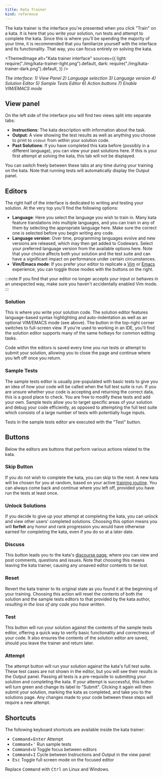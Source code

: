 ```yaml
---
title: Kata Trainer
kind: reference
---
```



The kata trainer is the interface you're presented when you click "Train" on a kata. It is here that you write your solution, run tests and attempt to complete the kata. Since this is where you'll be spending the majority of your time, it is recommended that you familiarize yourself with the interface and its functionality. That way, you can focus entirely on solving the kata.

<ThemedImage
  alt="Kata trainer interface"
  sources={{
    light: require("./img/kata-trainer-light.png").default,
    dark: require("./img/kata-trainer-dark.png").default,
  }}
/>

*The interface: 1) View Panel 2) Language selection 3) Language version 4) Solution Editor 5) Sample Tests Editor 6) Action buttons 7) Enable VIM/EMACS mode*

## View panel
On the left side of the interface you will find two views split into separate tabs:
- **Instructions**: The kata description with information about the task.
- **Output**: A view showing the test results as well as anything you choose to print to `stdout` from within your solution code.
- **Past Solutions**: If you have completed this kata before (possibly in a different language), you can view your past solutions here. If this is your first attempt at solving the kata, this tab will not be displayed.

You can switch freely between these tabs at any time during your training on the kata. Note that running tests will automatically display the Output panel.

## Editors

The right half of the interface is dedicated to writing and testing your solution. At the very top you'll find the following options:
- **Language**: Here you select the language you wish to train in. Many kata feature translations into multiple languages, and you can train in any of them by selecting the appropriate language here. Make sure the correct one is selected before you begin writing any code.
- **Language version**: Over time, programming languages evolve and new versions are released, which may then get added to Codewars. Select your preferred language version from the available options here. Note that your choice affects both your solution and the test suite and can have a significant impact on performance under certain circumstances.
- **Vim/Emacs mode**: If you prefer your editor to replicate a [Vim](https://codemirror.net/demo/vim.html) or [Emacs](https://codemirror.net/demo/emacs.html) experience, you can toggle those modes with the buttons on the right.

:::note
If you find that your editor no longer accepts your input or behaves in an unexpected way, make sure you haven't accidentally enabled Vim mode.
:::

### Solution
This is where you write your solution code. The solution editor features language-based syntax highlighting and auto-indentation as well as an optional VIM/EMACS mode (see above). The button in the top-right corner switches to full-screen view. If you're used to working in an IDE, you'll find the solution editor supports many of the same hotkeys for common editing tasks.

Code within the editors is saved every time you run tests or attempt to submit your solution, allowing you to close the page and continue where you left off once you return.

### Sample Tests
The sample tests editor is usually pre-populated with basic tests to give you an idea of how your code will be called when the full test suite is run. If you are unsure whether your code is accepting and returning the correct data, this is a good place to check. You are free to modify these tests and add your own. Sample tests allow you to target specific areas of your solution and debug your code efficiently, as opposed to attempting the full test suite which consists of a large number of tests with potentially huge inputs.

Tests in the sample tests editor are executed with the "Test" button.

## Buttons

Below the editors are buttons that perform various actions related to the kata.

### Skip Button
If you do not wish to complete the kata, you can skip to the next. A new kata will be chosen for you at random, based on your active [training routine](/getting-started/finding-kata#personal-trainer). You can always come back and continue where you left off, provided you have run the tests at least once.

### Unlock Solutions
If you decide to give up your attempt at completing the kata, you can unlock and view other users' completed solutions. Choosing this option means you will **forfeit** any honor and rank progression you would have otherwise earned for completing the kata, even if you do so at a later date.

### Discuss
This button leads you to the kata's [discourse page](/concepts/kata/discourse), where you can view and post comments, questions and issues. Note that choosing this means leaving the kata trainer, causing any unsaved editor contents to be lost.

### Reset
Revert the kata trainer to its original state as you found it at the beginning of your training. Choosing this action will reset the contents of both the solution and the sample tests editors to that provided by the kata author, _resulting in the loss of any code you have written_.

### Test
This button will run your solution against the contents of the sample tests editor, offering a quick way to verify basic functionality and correctness of your code. It also ensures the contents of the solution editor are saved, should you leave the trainer and return later.

### Attempt
The attempt button will run your solution against the kata's full test suite. These test cases are not shown in the editor, but you will see their results in the Output panel. Passing all tests is a pre-requisite to submitting your solution and completing the kata. If your attempt is successful, this button will turn green and change its label to "Submit". Clicking it again will then submit your solution, marking the kata as completed, and take you to the solutions page. Any changes made to your code between these steps will require a new attempt.

## Shortcuts

The following keyboard shortcuts are available inside the kata trainer:

- <kbd>Command</kbd>+<kbd>Enter</kbd> Attempt
- <kbd>Command</kbd>+<kbd>'</kbd> Run sample tests
- <kbd>Command</kbd>+<kbd>U</kbd> Toggle focus between editors
- <kbd>Command</kbd>+<kbd>I</kbd> Cycle between Instructions and Output in the view panel
- <kbd>Esc</kbd> Toggle full screen mode on the focused editor

Replace <kbd>Command</kbd> with <kbd>Ctrl</kbd> on Linux and Windows.
